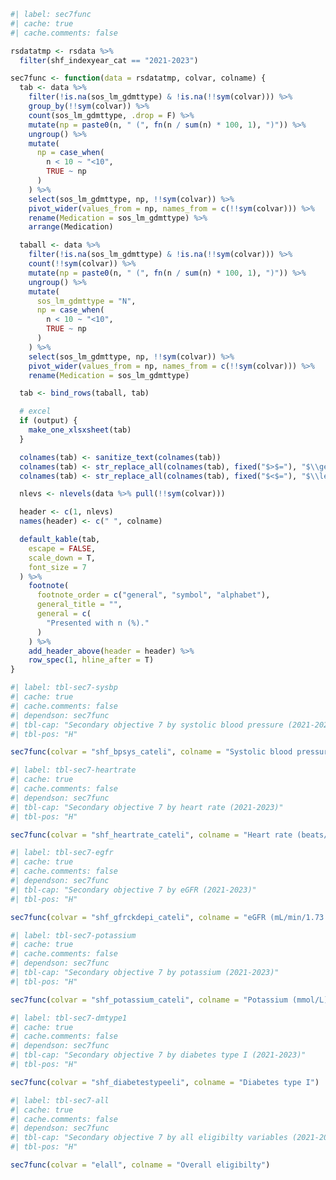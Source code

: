 ```r
#| label: sec7func
#| cache: true
#| cache.comments: false

rsdatatmp <- rsdata %>%
  filter(shf_indexyear_cat == "2021-2023")

sec7func <- function(data = rsdatatmp, colvar, colname) {
  tab <- data %>%
    filter(!is.na(sos_lm_gdmttype) & !is.na(!!sym(colvar))) %>%
    group_by(!!sym(colvar)) %>%
    count(sos_lm_gdmttype, .drop = F) %>%
    mutate(np = paste0(n, " (", fn(n / sum(n) * 100, 1), ")")) %>%
    ungroup() %>%
    mutate(
      np = case_when(
        n < 10 ~ "<10",
        TRUE ~ np
      )
    ) %>%
    select(sos_lm_gdmttype, np, !!sym(colvar)) %>%
    pivot_wider(values_from = np, names_from = c(!!sym(colvar))) %>%
    rename(Medication = sos_lm_gdmttype) %>%
    arrange(Medication)

  taball <- data %>%
    filter(!is.na(sos_lm_gdmttype) & !is.na(!!sym(colvar))) %>%
    count(!!sym(colvar)) %>%
    mutate(np = paste0(n, " (", fn(n / sum(n) * 100, 1), ")")) %>%
    ungroup() %>%
    mutate(
      sos_lm_gdmttype = "N",
      np = case_when(
        n < 10 ~ "<10",
        TRUE ~ np
      )
    ) %>%
    select(sos_lm_gdmttype, np, !!sym(colvar)) %>%
    pivot_wider(values_from = np, names_from = c(!!sym(colvar))) %>%
    rename(Medication = sos_lm_gdmttype)

  tab <- bind_rows(taball, tab)

  # excel
  if (output) {
    make_one_xlsxsheet(tab)
  }

  colnames(tab) <- sanitize_text(colnames(tab))
  colnames(tab) <- str_replace_all(colnames(tab), fixed("$>$="), "$\\geq$")
  colnames(tab) <- str_replace_all(colnames(tab), fixed("$<$="), "$\\leq$")

  nlevs <- nlevels(data %>% pull(!!sym(colvar)))

  header <- c(1, nlevs)
  names(header) <- c(" ", colname)

  default_kable(tab,
    escape = FALSE,
    scale_down = T,
    font_size = 7
  ) %>%
    footnote(
      footnote_order = c("general", "symbol", "alphabet"),
      general_title = "",
      general = c(
        "Presented with n (%)."
      )
    ) %>%
    add_header_above(header = header) %>%
    row_spec(1, hline_after = T)
}
```

```r
#| label: tbl-sec7-sysbp
#| cache: true
#| cache.comments: false
#| dependson: sec7func
#| tbl-cap: "Secondary objective 7 by systolic blood pressure (2021-2023)"
#| tbl-pos: "H"

sec7func(colvar = "shf_bpsys_cateli", colname = "Systolic blood pressure (mmHg)")
```

```r
#| label: tbl-sec7-heartrate
#| cache: true
#| cache.comments: false
#| dependson: sec7func
#| tbl-cap: "Secondary objective 7 by heart rate (2021-2023)"
#| tbl-pos: "H"

sec7func(colvar = "shf_heartrate_cateli", colname = "Heart rate (beats/min)")
```

```r
#| label: tbl-sec7-egfr
#| cache: true
#| cache.comments: false
#| dependson: sec7func
#| tbl-cap: "Secondary objective 7 by eGFR (2021-2023)"
#| tbl-pos: "H"

sec7func(colvar = "shf_gfrckdepi_cateli", colname = "eGFR (mL/min/1.73 m2)")
```

```r
#| label: tbl-sec7-potassium
#| cache: true
#| cache.comments: false
#| dependson: sec7func
#| tbl-cap: "Secondary objective 7 by potassium (2021-2023)"
#| tbl-pos: "H"

sec7func(colvar = "shf_potassium_cateli", colname = "Potassium (mmol/L)")
```

```r
#| label: tbl-sec7-dmtype1
#| cache: true
#| cache.comments: false
#| dependson: sec7func
#| tbl-cap: "Secondary objective 7 by diabetes type I (2021-2023)"
#| tbl-pos: "H"

sec7func(colvar = "shf_diabetestypeeli", colname = "Diabetes type I")
```

```r
#| label: tbl-sec7-all
#| cache: true
#| cache.comments: false
#| dependson: sec7func
#| tbl-cap: "Secondary objective 7 by all eligibilty variables (2021-2023)"
#| tbl-pos: "H"

sec7func(colvar = "elall", colname = "Overall eligibilty")
```
